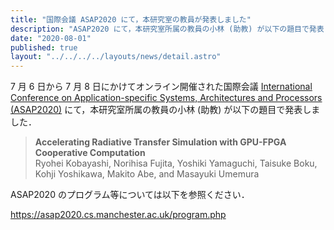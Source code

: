```yaml
---
title: "国際会議 ASAP2020 にて，本研究室の教員が発表しました"
description: "ASAP2020 にて，本研究室所属の教員の小林 (助教) が以下の題目で発表しました．"
date: "2020-08-01"
published: true
layout: "../../../../layouts/news/detail.astro"
---
```


7 月 6 日から 7 月 8 日にかけてオンライン開催された国際会議 [International Conference on Application-specific Systems, Architectures and Processors (ASAP2020)](https://asap2020.cs.manchester.ac.uk/) にて，本研究室所属の教員の小林 (助教) が以下の題目で発表しました．

> **Accelerating Radiative Transfer Simulation with GPU-FPGA Cooperative Computation**  
> Ryohei Kobayashi, Norihisa Fujita, Yoshiki Yamaguchi, Taisuke Boku, Kohji Yoshikawa, Makito Abe, and Masayuki Umemura

ASAP2020 のプログラム等については以下を参照ください．

https://asap2020.cs.manchester.ac.uk/program.php
